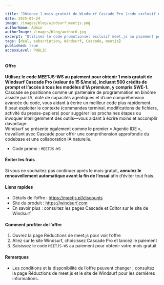 ```yaml
---

title: "Obtenez 1 mois gratuit de Windsurf Cascade Pro (code exclusif meet.js)"
date: 2025-09-24
image: /images/blog/windsurf_meetjs.png
authorName: Admin
authorImage: /images/blog/author0.jpg
excerpt: "Utilisez le code promotionnel exclusif meet.js au paiement pour obtenir un mois gratuit de Cascade Pro de Windsurf."
tags: [deal, subscription, Windsurf, Cascade, meetjs]
published: true
accessLevel: PUBLIC
---
```


#### Offre

**Utilisez le code MEETJS-WS au paiement pour obtenir 1 mois gratuit de Windsurf Cascade Pro (valeur de 15 $/mois), incluant 500 crédits de prompt et l’accès à tous les modèles d’IA premium, y compris SWE-1.**  
Cascade se positionne comme un partenaire de programmation en binôme assisté par IA, doté de capacités agentiques et d’une compréhension avancée du code, vous aidant à écrire un meilleur code plus rapidement.  
Il peut exploiter le contexte (commandes terminal, modifications de fichiers, activité du presse-papiers) pour suggérer les prochaines étapes ou invoquer intelligemment des outils—vous aidant à écrire moins et accomplir davantage.  
Windsurf se présente également comme le premier « Agentic IDE », travaillant avec Cascade pour offrir une compréhension approfondie du codebase et une collaboration IA naturelle.

- Code promo : `MEETJS-WS`

#### Éviter les frais

Si vous ne souhaitez pas continuer après le mois gratuit, **annulez le renouvellement automatique avant la fin de l’essai** afin d’éviter tout frais.

#### Liens rapides

- Détails de l’offre : https://meetjs.pl/discounts
- Site du produit : https://windsurf.com  
- En savoir plus : consultez les pages Cascade et Editor sur le site de Windsurf

#### Comment profiter de l’offre

1) Ouvrez la page Réductions de meet.js pour voir l’offre  
2) Allez sur le site Windsurf, choisissez Cascade Pro et lancez le paiement  
3) Saisissez le code `MEETJS-WS` au paiement pour obtenir votre mois gratuit

#### Remarques

- Les conditions et la disponibilité de l’offre peuvent changer ; consultez la page Réductions de meet.js et le site de Windsurf pour les dernières informations.
